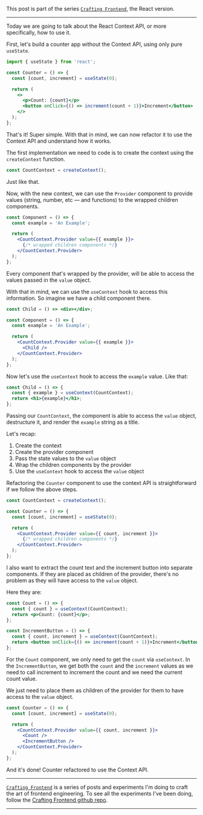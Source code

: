 This post is part of the series [`Crafting Frontend`](/series/crafting-frontend), the React version.

---

Today we are going to talk about the React Context API, or more specifically, how to use it.

First, let's build a counter app without the Context API, using only pure `useState`.

```jsx
import { useState } from 'react';

const Counter = () => {
  const [count, increment] = useState(0);

  return (
    <>
      <p>Count: {count}</p>
      <button onClick={() => increment(count + 1)}>Increment</button>
    </>
  );
};
```

That's it! Super simple. With that in mind, we can now refactor it to use the Context API and understand how it works.

The first implementation we need to code is to create the context using the `createContext` function.

```jsx
const CountContext = createContext();
```

Just like that.

Now, with the new context, we can use the `Provider` component to provide values (string, number, etc — and functions) to the wrapped children components.

```jsx
const Component = () => {
  const example = 'An Example';

  return (
    <CountContext.Provider value={{ example }}>
      {/* wrapped children components */}
    </CountContext.Provider>
  );
};
```

Every component that's wrapped by the provider, will be able to access the values passed in the `value` object.

With that in mind, we can use the `useContext` hook to access this information. So imagine we have a child component there.

```jsx
const Child = () => <div></div>;

const Component = () => {
  const example = 'An Example';

  return (
    <CountContext.Provider value={{ example }}>
      <Child />
    </CountContext.Provider>
  );
};
```

Now let's use the `useContext` hook to access the `example` value. Like that:

```jsx
const Child = () => {
  const { example } = useContext(CountContext);
  return <h1>{example}</h1>;
};
```

Passing our `CountContext`, the component is able to access the `value` object, destructure it, and render the `example` string as a title.

Let's recap:

1. Create the context
2. Create the provider component
3. Pass the state values to the `value` object
4. Wrap the children components by the provider
5. Use the `useContext` hook to access the `value` object

Refactoring the `Counter` component to use the context API is straightforward if we follow the above steps.

```jsx
const CountContext = createContext();

const Counter = () => {
  const [count, increment] = useState(0);

  return (
    <CountContext.Provider value={{ count, increment }}>
      {/* wrapped children components */}
    </CountContext.Provider>
  );
};
```

I also want to extract the count text and the increment button into separate components. If they are placed as children of the provider, there's no problem as they will have access to the `value` object.

Here they are:

```jsx
const Count = () => {
  const { count } = useContext(CountContext);
  return <p>Count: {count}</p>;
};

const IncrementButton = () => {
  const { count, increment } = useContext(CountContext);
  return <button onClick={() => increment(count + 1)}>Increment</button>;
};
```

For the `Count` component, we only need to get the `count` via `useContext`. In the `IncrementButton`, we get both the `count` and the `increment` values as we need to call increment to increment the count and we need the current count value.

We just need to place them as children of the provider for them to have access to the `value` object.

```jsx
const Counter = () => {
  const [count, increment] = useState(0);

  return (
    <CountContext.Provider value={{ count, increment }}>
      <Count />
      <IncrementButton />
    </CountContext.Provider>
  );
};
```

And it's done! Counter refactored to use the Context API.

---

[`Crafting Frontend`](/series/crafting-frontend) is a series of posts and experiments I'm doing to craft the art of frontend engineering. To see all the experiments I've been doing, follow the [Crafting Frontend github repo](https://github.com/imteekay/crafting-frontend).

---
